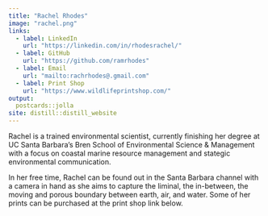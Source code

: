 ```yaml
---
title: "Rachel Rhodes"
image: "rachel.png"
links:
  - label: LinkedIn
    url: "https://linkedin.com/in/rhodesrachel/"
  - label: GitHub
    url: "https://github.com/ramrhodes"
  - label: Email
    url: "mailto:rachrhodes@.gmail.com"
  - label: Print Shop
    url: "https://www.wildlifeprintshop.com/"
output:
  postcards::jolla
site: distill::distill_website
---
```

 
Rachel is a trained environmental scientist, currently finishing her degree at UC Santa Barbara's Bren School of Environmental Science & Management with a focus on coastal marine resource management and stategic environmental communication. 

In her free time, Rachel can be found out in the Santa Barbara channel with a camera in hand as she aims to capture the liminal, the in-between, the moving and porous boundary between earth, air, and water. Some of her prints can be purchased at the print shop link below.  

